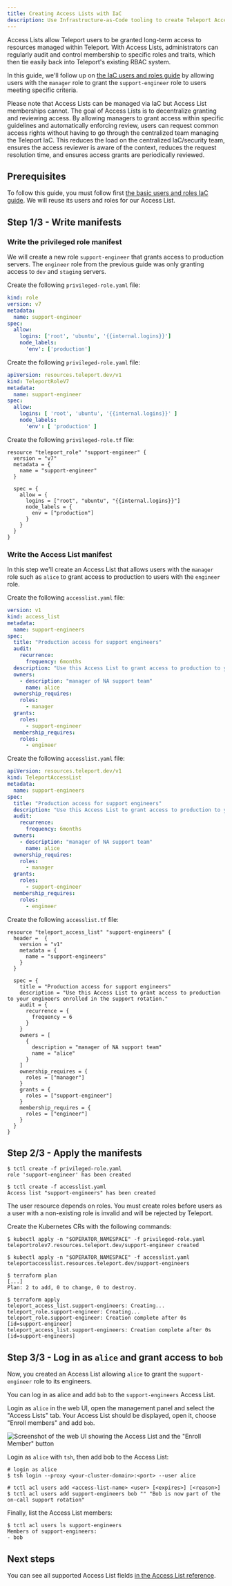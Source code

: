 ```yaml
---
title: Creating Access Lists with IaC
description: Use Infrastructure-as-Code tooling to create Teleport AccessLists.
---
```


Access Lists allow Teleport users to be granted long-term access to resources
managed within Teleport. With Access Lists, administrators can regularly audit and control membership to specific roles and
traits, which then tie easily back into Teleport's existing RBAC system.

In this guide, we'll follow up
on [the IaC users and roles guide](./user-and-role.mdx) by allowing users with
the `manager` role to grant the `support-engineer` role to users meeting
specific criteria.

Please note that Access Lists can be managed via IaC but Access List memberships
cannot. The goal of Access Lists is to decentralize granting and reviewing
access. By allowing managers to grant access within specific guidelines and
automatically enforcing review, users can request common access rights without
having to go through the centralized team managing the Teleport IaC.
This reduces the load on the centralized IaC/security team, ensures the access
reviewer is aware of the context, reduces the request resolution time, and
ensures access grants are periodically reviewed.

## Prerequisites

To follow this guide, you must follow
first [the basic users and roles IaC guide](./user-and-role.mdx). We will reuse
its users and roles for our Access List.

## Step 1/3 - Write manifests

### Write the privileged role manifest

We will create a new role `support-engineer` that grants access to production
servers. The `engineer` role from the previous guide was only granting access to
`dev` and `staging` servers.


<Tabs>
<TabItem label="tctl">

Create the following `privileged-role.yaml` file:

```yaml
kind: role
version: v7
metadata:
  name: support-engineer
spec:
  allow:
    logins: ['root', 'ubuntu', '{{internal.logins}}']
    node_labels:
      'env': ['production']
```

</TabItem>
<TabItem label="Kubernetes Operator">

Create the following `privileged-role.yaml` file:

```yaml
apiVersion: resources.teleport.dev/v1
kind: TeleportRoleV7
metadata:
  name: support-engineer
spec:
  allow:
    logins: [ 'root', 'ubuntu', '{{internal.logins}}' ]
    node_labels:
      'env': [ 'production' ]
```

</TabItem>
<TabItem label="Terraform">

Create the following `privileged-role.tf` file:

```hcl
resource "teleport_role" "support-engineer" {
  version = "v7"
  metadata = {
    name = "support-engineer"
  }

  spec = {
    allow = {
      logins = ["root", "ubuntu", "{{internal.logins}}"]
      node_labels = {
        env = ["production"]
      }
    }
  }
}
```

</TabItem>
</Tabs>

### Write the Access List manifest

In this step we'll create an Access List that allows users with the `manager`
role such as  `alice` to grant access to production to users with the `engineer`
role.

<Tabs>
<TabItem label="tctl">

Create the following `accesslist.yaml` file:

```yaml
version: v1
kind: access_list
metadata:
  name: support-engineers
spec:
  title: "Production access for support engineers"
  audit:
    recurrence:
      frequency: 6months
  description: "Use this Access List to grant access to production to your engineers enrolled in the support rotation."
  owners:
    - description: "manager of NA support team"
      name: alice
  ownership_requires:
    roles:
      - manager
  grants:
    roles:
      - support-engineer
  membership_requires:
    roles:
      - engineer
```

</TabItem>
<TabItem label="Kubernetes Operator">

Create the following `accesslist.yaml` file:

```yaml
apiVersion: resources.teleport.dev/v1
kind: TeleportAccessList
metadata:
  name: support-engineers
spec:
  title: "Production access for support engineers"
  description: "Use this Access List to grant access to production to your engineers enrolled in the support rotation."
  audit:
    recurrence:
      frequency: 6months
  owners:
    - description: "manager of NA support team"
      name: alice
  ownership_requires:
    roles:
      - manager
  grants:
    roles:
      - support-engineer
  membership_requires:
    roles:
      - engineer
```

</TabItem>
<TabItem label="Terraform">

Create the following `accesslist.tf` file:

```hcl
resource "teleport_access_list" "support-engineers" {
  header =  {
    version = "v1"
    metadata = {
      name = "support-engineers"
    }
  }

  spec = {
    title = "Production access for support engineers"
    description = "Use this Access List to grant access to production to your engineers enrolled in the support rotation."
    audit = {
      recurrence = {
        frequency = 6
      }
    }
    owners = [
      {
        description = "manager of NA support team"
        name = "alice"
      }
    ]
    ownership_requires = {
      roles = ["manager"]
    }
    grants = {
      roles = ["support-engineer"]
    }
    membership_requires = {
      roles = ["engineer"]
    }
  }
}
```

</TabItem>
</Tabs>

## Step 2/3 - Apply the manifests

<Tabs>
<TabItem label="tctl">

```code
$ tctl create -f privileged-role.yaml
role 'support-engineer' has been created

$ tctl create -f accesslist.yaml
Access list "support-engineers" has been created
```

<Admonition type="note">
The user resource depends on roles. You must create roles before users as a user
with a non-existing role is invalid and will be rejected by Teleport.
</Admonition>

</TabItem>
<TabItem label="Kubernetes Operator">

Create the Kubernetes CRs with the following commands:

```code
$ kubectl apply -n "$OPERATOR_NAMESPACE" -f privileged-role.yaml
teleportrolev7.resources.teleport.dev/support-engineer created

$ kubectl apply -n "$OPERATOR_NAMESPACE" -f accesslist.yaml
teleportaccesslist.resources.teleport.dev/support-engineers
```

</TabItem>
<TabItem label="Terraform">

```code
$ terraform plan
[...]
Plan: 2 to add, 0 to change, 0 to destroy.

$ terraform apply
teleport_access_list.support-engineers: Creating...
teleport_role.support-engineer: Creating...
teleport_role.support-engineer: Creation complete after 0s [id=support-engineer]
teleport_access_list.support-engineers: Creation complete after 0s [id=support-engineers]
```

</TabItem>
</Tabs>

## Step 3/3 - Log in as `alice` and grant access to `bob`

Now, you created an Access List allowing `alice` to grant the `support-engineer`
role to its engineers.

You can log in as alice and add `bob` to the `support-engineers` Access List.

<Tabs>
<TabItem label="Web UI">

Login as `alice` in the web UI, open the management panel and select the
"Access Lists" tab. Your Access List should be displayed, open it, choose "Enroll
members" and add `bob`.

![Screenshot of the web UI showing the Access List and the "Enroll Member" button](../../../img/management/access-list-web-ui.png)

</TabItem>
<TabItem label="CLI">

Login as `alice` with `tsh`, then add bob to the Access List:

```code
# login as alice
$ tsh login --proxy <your-cluster-domain>:<port> --user alice

# tctl acl users add <access-list-name> <user> [<expires>] [<reason>]
$ tctl acl users add support-engineers bob "" "Bob is now part of the on-call support rotation"
```

Finally, list the Access List members:
```code
$ tctl acl users ls support-engineers
Members of support-engineers:
- bob
```

</TabItem>
</Tabs>

## Next steps

You can see all supported Access List fields
[in the Access List reference](../../reference/access-controls/access-lists.mdx).
